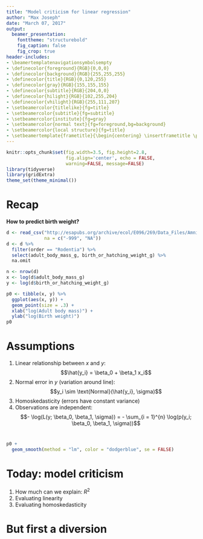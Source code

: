 ```yaml
---
title: "Model criticism for linear regression"
author: "Max Joseph"
date: "March 07, 2017"
output:
  beamer_presentation:
    fonttheme: "structurebold"
    fig_caption: false
    fig_crop: true
header-includes: 
- \beamertemplatenavigationsymbolsempty
- \definecolor{foreground}{RGB}{0,0,0}
- \definecolor{background}{RGB}{255,255,255}
- \definecolor{title}{RGB}{0,120,255}
- \definecolor{gray}{RGB}{155,155,155}
- \definecolor{subtitle}{RGB}{204,0,0}
- \definecolor{hilight}{RGB}{102,255,204}
- \definecolor{vhilight}{RGB}{255,111,207}
- \setbeamercolor{titlelike}{fg=title}
- \setbeamercolor{subtitle}{fg=subtitle}
- \setbeamercolor{institute}{fg=gray}
- \setbeamercolor{normal text}{fg=foreground,bg=background}
- \setbeamercolor{local structure}{fg=title}
- \setbeamertemplate{frametitle}{\begin{centering} \insertframetitle \par \end{centering}}
---
```


```r
knitr::opts_chunk$set(fig.width=3.5, fig.height=2.8,
                      fig.align='center', echo = FALSE,
                      warning=FALSE, message=FALSE)
library(tidyverse)
library(gridExtra)
theme_set(theme_minimal())
```

# Recap

**How to predict birth weight?**

```r
d <- read_csv("http://esapubs.org/archive/ecol/E096/269/Data_Files/Amniote_Database_Aug_2015.csv", 
              na = c("-999", "NA"))
d <- d %>%
  filter(order == "Rodentia") %>%
  select(adult_body_mass_g, birth_or_hatching_weight_g) %>%
  na.omit

n <- nrow(d)
x <- log(d$adult_body_mass_g)
y <- log(d$birth_or_hatching_weight_g)

p0 <- tibble(x, y) %>%
  ggplot(aes(x, y)) + 
  geom_point(size = .3) + 
  xlab("log(Adult body mass)") + 
  ylab("log(Birth weight)")
p0
```

# Assumptions

1. Linear relationship between $x$ and $y$: $$\hat{y_i} = \beta_0 + \beta_1 x_i$$ 
1. Normal error in $y$ (variation around line): $$y_i \sim \text{Normal}(\hat{y_i}, \sigma)$$
1. Homoskedasticity (errors have constant variance)
1. Observations are independent: $$- \log(L(y; \beta_0, \beta_1, \sigma)) = - \sum_{i = 1}^{n} \log(p(y_i; \beta_0, \beta_1, \sigma))$$

# 

```r
p0 + 
  geom_smooth(method = "lm", color = "dodgerblue", se = FALSE)
```

# Today: model criticism

1. How much can we explain: $R^2$
2. Evaluating linearity
3. Evaluating homoskedasticity

# But first a diversion


